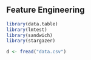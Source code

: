 ## Feature Engineering

```r
library(data.table)
library(lmtest)
library(sandwich)
library(stargazer)
``` 

```r
d <- fread("data.csv")
```

